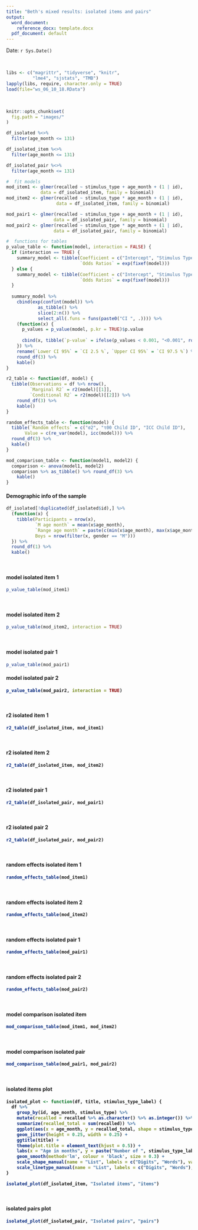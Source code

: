 ```yaml
---
title: "Beth's mixed results: isolated items and pairs"
output:
  word_document:
    reference_docx: template.docx
  pdf_document: default
---
```


Date: `r Sys.Date()`

<br>

<!-- loading packages, user-defined functions and datasets -->
```r
libs <- c("magrittr", "tidyverse", "knitr",
          "lme4", "sjstats", "TMB")
lapply(libs, require, character.only = TRUE)
load(file="ws_06_10_18.RData")
```

<br>

<!-- set folder for graphs -->
```r
knitr::opts_chunk$set(
  fig.path = "images/"
)
```

```r
df_isolated %<>%
  filter(age_month <= 131)

df_isolated_item %<>%
  filter(age_month <= 131)

df_isolated_pair %<>%
  filter(age_month <= 131)

#  fit models
mod_item1 <- glmer(recalled ~ stimulus_type + age_month + (1 | id),
             data = df_isolated_item, family = binomial)
mod_item2 <- glmer(recalled ~ stimulus_type * age_month + (1 | id),
                   data = df_isolated_item, family = binomial)

mod_pair1 <- glmer(recalled ~ stimulus_type + age_month + (1 | id),
                  data = df_isolated_pair, family = binomial)
mod_pair2 <- glmer(recalled ~ stimulus_type * age_month + (1 | id),
                  data = df_isolated_pair, family = binomial)
```

```r
#  functions for tables
p_value_table <- function(model, interaction = FALSE) {
  if (interaction == TRUE) {
    summary_model <- tibble(Coefficient = c("Intercept", "Stimulus Type", "Age" , "Stimulus Type * Age"), 
                            `Odds Ratios` = exp(fixef(model))) 
  } else {
    summary_model <- tibble(Coefficient = c("Intercept", "Stimulus Type", "Age"), 
                            `Odds Ratios` = exp(fixef(model))) 
  }
  
  summary_model %>%
    cbind(exp(confint(model)) %>% 
            as_tibble() %>% 
            slice(2:n()) %>%
            select_all(.funs = funs(paste0("CI ", .)))) %>%
    (function(x) {
      p_values = p_value(model, p.kr = TRUE)$p.value
      
      cbind(x, tibble(`p-value` = ifelse(p_values < 0.001, "<0.001", round(p_values, 3))))
    }) %>%
    rename(`Lower CI 95%` = `CI 2.5 %`, `Upper CI 95%` = `CI 97.5 %`) %>%
    round_df(3) %>%
    kable()
}

r2_table <- function(df, model) {
  tibble(Observations = df %>% nrow(),
         `Marginal R2` = r2(model)[[1]],
         `Conditional R2` = r2(model)[[2]]) %>%
    round_df(3) %>%
    kable()
}

random_effects_table <- function(model) {
  tibble(`Random effects` = c("σ2", "τ00 Child ID", "ICC Child ID"),
       Value = c(re_var(model), icc(model))) %>%
  round_df(3) %>%
  kable()
}

mod_comparison_table <- function(model1, model2) {
  comparison <- anova(model1, model2)
  comparison %>% as_tibble() %>% round_df(3) %>%
    kable()
}
```


#### Demographic info of the sample
```r
df_isolated[!duplicated(df_isolated$id),] %>%
  (function(x) {
    tibble(Participants = nrow(x),
           `M age month` = mean(x$age_month),
           `Range age month` = paste(c(min(x$age_month), max(x$age_month)), collapse = ", "),
           Boys = nrow(filter(x, gender == "M")))
  }) %>%
  round_df(1) %>%
  kable()
```

<br>

#### model isolated item 1
```r
p_value_table(mod_item1)
```

<br>

#### model isolated item 2
```r
p_value_table(mod_item2, interaction = TRUE)
```

<br>

#### model isolated pair 1
```r
p_value_table(mod_pair1)
```

<b>

#### model isolated pair 2
```r
p_value_table(mod_pair2, interaction = TRUE)
```

<br>

#### r2 isolated item 1
```r
r2_table(df_isolated_item, mod_item1)
```

<br>

#### r2 isolated item 2
```r
r2_table(df_isolated_item, mod_item2)
```

<br>

#### r2 isolated pair 1
```r
r2_table(df_isolated_pair, mod_pair1)
```

<br>

#### r2 isolated pair 2
```r
r2_table(df_isolated_pair, mod_pair2)
```

<br>

#### random effects isolated item 1
```r
random_effects_table(mod_item1)
```

<br>

#### random effects isolated item 2
```r
random_effects_table(mod_item2)
```

<br>

#### random effects isolated pair 1
```r
random_effects_table(mod_pair1)
```

<br>

#### random effects isolated pair 2
```r
random_effects_table(mod_pair2)
```

<br>

#### model comparison isolated item
```r
mod_comparison_table(mod_item1, mod_item2)
```

<br>

#### model comparison isolated pair
```r
mod_comparison_table(mod_pair1, mod_pair2)
```

<br>

#### isolated items plot
```r
isolated_plot <- function(df, title, stimulus_type_label) {
  df %>%
    group_by(id, age_month, stimulus_type) %>%
    mutate(recalled = recalled %>% as.character() %>% as.integer()) %>%
    summarize(recalled_total = sum(recalled)) %>%
    ggplot(aes(x = age_month, y = recalled_total, shape = stimulus_type, linetype = stimulus_type)) +
    geom_jitter(height = 0.25, width = 0.25) +
    ggtitle(title) +
    theme(plot.title = element_text(hjust = 0.5)) +
    labs(x = "Age in months", y = paste("Number of ", stimulus_type_label, " accurately recalled", sep = "")) +
    geom_smooth(method='lm', colour = 'black', size = 0.3) +
    scale_shape_manual(name = "List", labels = c("Digits", "Words"), values = c(0, 3)) + 
    scale_linetype_manual(name = "List", labels = c("Digits", "Words"), values = c("solid", "dotted")) 
}

isolated_plot(df_isolated_item, "Isolated items", "items")
```

<br>

#### isolated pairs plot
```r
isolated_plot(df_isolated_pair, "Isolated pairs", "pairs")
```

